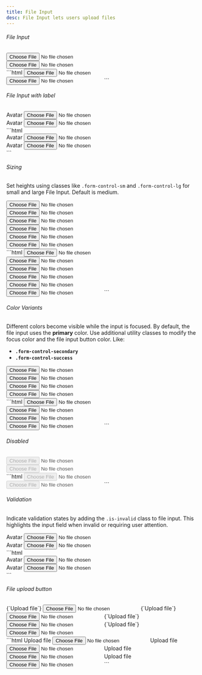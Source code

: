 ```yaml
---
title: File Input
desc: File Input lets users upload files
---
```


###### File Input

<Example>
  <div slot="preview" class="not-prose grid items-center gap-3 sm:grid-cols-2">
    <input type="file" class="form-control-fill" />
    <input type="file" class="form-control" />
  </div>
  <div slot="code">
    ```html
    <input type="file" class="form-control-fill" />
    <input type="file" class="form-control" />
    ```
  </div>
</Example>

###### File Input with label

<Example>
  <div slot="preview" class="not-prose grid items-center gap-3 sm:grid-cols-2">
    <div class="form-field">
      <label class="form-label">Avatar</label>
      <input type="file" class="form-control-fill" />
    </div>
    <div class="form-field">
      <label class="form-label">Avatar</label>
      <input type="file" class="form-control" />
    </div>
  </div>
  <div slot="code">
    ```html
    <div class="form-field">
      <label class="form-label">Avatar</label>
      <input type="file" class="form-control-fill" />
    </div>
    <div class="form-field">
      <label class="form-label">Avatar</label>
      <input type="file" class="form-control" />
    </div>
    ```
  </div>
</Example>

###### Sizing

Set heights using classes like <code>.form-control-sm</code> and <code>.form-control-lg</code> for small and large File Input. Default is medium.

<Example>
  <div slot="preview" class="not-prose grid gap-3">
    <input type="file" class="form-control-fill form-control-sm" />
    <input type="file" class="form-control-fill" />
    <input type="file" class="form-control-fill form-control-lg" />
    <input type="file" class="form-control form-control-sm" />
    <input type="file" class="form-control" />
    <input type="file" class="form-control form-control-lg" />
  </div>
  <div slot="code">
    ```html
    <input type="file" class="form-control-fill form-control-sm" />
    <input type="file" class="form-control-fill" />
    <input type="file" class="form-control-fill form-control-lg" />
    <input type="file" class="form-control form-control-sm" />
    <input type="file" class="form-control" />
    <input type="file" class="form-control form-control-lg" />
    ```
  </div>
</Example>

###### Color Variants

Different colors become visible while the input is focused. By default, the file input uses the **primary** color. Use additional utility classes to modify the focus color and the file input button color. Like:

- **`.form-control-secondary`**
- **`.form-control-success`**

<Example>
  <div slot="preview" class="not-prose grid items-center gap-3 sm:grid-cols-2">
    <input type="file" class="form-control-fill form-control-secondary" />
    <input type="file" class="form-control-fill form-control-success" />
    <input type="file" class="form-control form-control-secondary" />
    <input type="file" class="form-control form-control-success" />
  </div>
  <div slot="code">
    ```html
    <input type="file" class="form-control-fill form-control-secondary" />
    <input type="file" class="form-control-fill form-control-success" />
    <input type="file" class="form-control form-control-secondary" />
    <input type="file" class="form-control form-control-success" />
    ```
  </div>
</Example>

###### Disabled

<Example>
  <div slot="preview" class="not-prose grid items-center gap-3 sm:grid-cols-2">
    <input type="file" class="form-control-fill" placeholder="Disabled" disabled />
    <input type="file" class="form-control" placeholder="Disabled" disabled />
  </div>
  <div slot="code">
    ```html
    <input type="file" class="form-control-fill" placeholder="Disabled" disabled />
    <input type="file" class="form-control" placeholder="Disabled" disabled />
    ```
  </div>
</Example>

###### Validation

Indicate validation states by adding the `.is-invalid` class to file input. This highlights the input field when invalid or requiring user attention.

<Example>
  <div slot="preview" class="not-prose grid items-center gap-3 sm:grid-cols-2">
    <div class="form-field">
      <label class="form-label">Avatar</label>
      <input type="file" class="form-control-fill is-invalid" />
    </div>
    <div class="form-field">
      <label class="form-label">Avatar</label>
      <input type="file" class="form-control is-invalid" />
    </div>
  </div>
  <div slot="code">
    ```html
    <div class="form-field">
      <label class="form-label">Avatar</label>
      <input type="file" class="form-control-fill is-invalid" />
    </div>
    <div class="form-field">
      <label class="form-label">Avatar</label>
      <input type="file" class="form-control is-invalid" />
    </div>
    ```
  </div>
</Example>

###### File upload button

<Example>
  <div slot="preview" class='not-prose space-x-2 space-y-2'>
    <label class='btn btn-primary' for="btnFileUpload">
      <span class='icon-[material-symbols--cloud-upload] text-base'></span>
      {`Upload file`}
    </label>
    <input type='file' id='btnFileUpload' />
    <label class='btn btn-secondary' for="btnFileUploadSecondary">
      <span class='icon-[material-symbols--cloud-upload] text-base'></span>
      {`Upload file`}
    </label>
    <input type='file' id='btnFileUploadSecondary' />
    <label class='btn btn-outline-primary' for="btnFileUploadOutlined">
      <span class='icon-[material-symbols--cloud-upload] text-base'></span>
      {`Upload file`}
    </label>
    <input type='file' id='btnFileUploadOutlined' />
    <label class='btn btn-text-secondary' for="btnFileUploadText">
      <span class='icon-[material-symbols--cloud-upload] text-base'></span>
      {`Upload file`}
    </label>
    <input type='file' id='btnFileUploadText' />
  </div>

  <div slot="code">
  ```html
  <label class='btn btn-primary' for="btnFileUpload">
    <span class='icon-[material-symbols--cloud-upload] text-base'></span>
    Upload file
  </label>
  <input type='file' id='btnFileUpload' />

<label class="btn btn-secondary" for="btnFileUploadSecondary">
  <span class="icon-[material-symbols--cloud-upload] text-base"></span>
  Upload file
</label>
<input type="file" id="btnFileUploadSecondary" />

  <label class='btn btn-outline-primary' for="btnFileUploadOutlined">
    <span class='icon-[material-symbols--cloud-upload] text-base'></span>
    Upload file
  </label>
  <input type='file' id='btnFileUploadOutlined' />
  
  <label class='btn btn-text-secondary' for="btnFileUploadText">
    <span class='icon-[material-symbols--cloud-upload] text-base'></span>
    Upload file
  </label>
  <input type='file' id='btnFileUploadText' />
  ```
  </div>
</Example>
